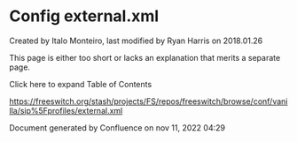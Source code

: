 
# Config external.xml 

 Created by  Italo Monteiro, last modified by  Ryan Harris on 2018.01.26

This page is either too short or lacks an explanation that merits a separate page.

Click here to expand Table of Contents

<https://freeswitch.org/stash/projects/FS/repos/freeswitch/browse/conf/vanilla/sip%5Fprofiles/external.xml>

Document generated by Confluence on nov 11, 2022 04:29
